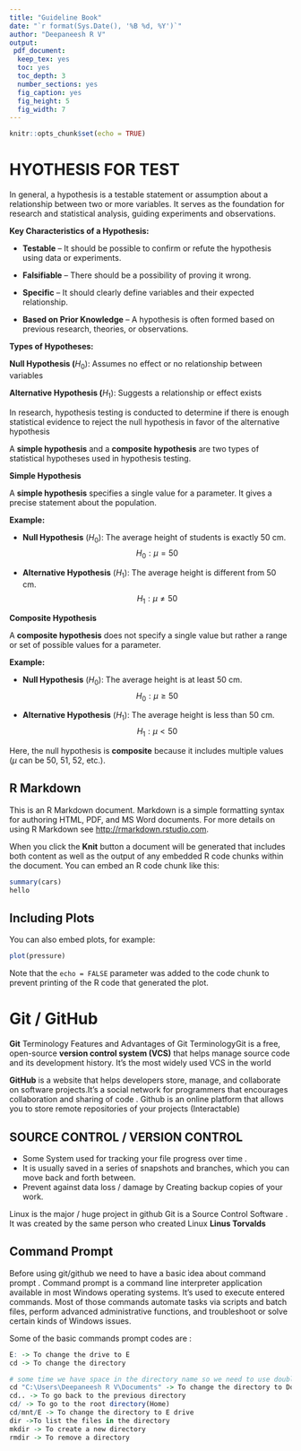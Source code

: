 ```yaml
---
title: "Guideline Book"
date: "`r format(Sys.Date(), '%B %d, %Y')`"
author: "Deepaneesh R V"
output:
 pdf_document:
  keep_tex: yes
  toc: yes
  toc_depth: 3
  number_sections: yes
  fig_caption: yes
  fig_height: 5
  fig_width: 7
---
```


```r
knitr::opts_chunk$set(echo = TRUE)
```

\newpage

# HYOTHESIS FOR TEST

In general, a hypothesis is a testable statement or assumption about a relationship between two or more variables. It serves as the foundation for research and statistical analysis, guiding experiments and observations.

**Key Characteristics of a Hypothesis:**

-   **Testable** – It should be possible to confirm or refute the hypothesis using data or experiments.

-   **Falsifiable** – There should be a possibility of proving it wrong.

-   **Specific** – It should clearly define variables and their expected relationship.

-   **Based on Prior Knowledge** – A hypothesis is often formed based on previous research, theories, or observations.

**Types of Hypotheses:**

**Null Hypothesis (**$H_0$): Assumes no effect or no relationship between variables

**Alternative Hypothesis (**$H_1$): Suggests a relationship or effect exists

In research, hypothesis testing is conducted to determine if there is enough statistical evidence to reject the null hypothesis in favor of the alternative hypothesis

A **simple hypothesis** and a **composite hypothesis** are two types of statistical hypotheses used in hypothesis testing.

**Simple Hypothesis**

A **simple hypothesis** specifies a single value for a parameter. It gives a precise statement about the population.

**Example:**

-   **Null Hypothesis** ($H_0$): The average height of students is exactly 50 cm.\
    $$
    H_0: \mu = 50
    $$

-   **Alternative Hypothesis** ($H_1$): The average height is different from 50 cm.\
    $$
    H_1: \mu \neq 50
    $$

**Composite Hypothesis**

A **composite hypothesis** does not specify a single value but rather a range or set of possible values for a parameter.

**Example:**

-   **Null Hypothesis** ($H_0$): The average height is at least 50 cm.\
    $$
    H_0: \mu \geq 50
    $$

-   **Alternative Hypothesis** ($H_1$): The average height is less than 50 cm.\
    $$
    H_1: \mu < 50
    $$

Here, the null hypothesis is **composite** because it includes multiple values ($\mu$ can be 50, 51, 52, etc.).

## R Markdown

This is an R Markdown document. Markdown is a simple formatting syntax for authoring HTML, PDF, and MS Word documents. For more details on using R Markdown see <http://rmarkdown.rstudio.com>.

When you click the **Knit** button a document will be generated that includes both content as well as the output of any embedded R code chunks within the document. You can embed an R code chunk like this:

```r
summary(cars)
hello
```

## Including Plots

You can also embed plots, for example:

```r
plot(pressure)
```

Note that the `echo = FALSE` parameter was added to the code chunk to prevent printing of the R code that generated the plot.

\newpage
# Git / GitHub

**Git** Terminology Features and Advantages of Git TerminologyGit is a free, open-source **version control system (VCS)** that helps manage source code and its development history. It's the most widely used VCS in the world

**GitHub** is a website that helps developers store, manage, and collaborate on software projects.It's a social network for programmers that encourages collaboration and sharing of code . Github is an online platform that allows you to store remote repositories of your projects (Interactable)

## SOURCE CONTROL / VERSION CONTROL

-   Some System used for tracking your file progress over time .
-   It is usually saved in a series of snapshots and branches, which you can move back and forth between.
-   Prevent against data loss / damage by Creating backup copies of your work.

Linux is the major / huge project in github Git is a Source Control Software . It was created by the same person who created Linux **Linus Torvalds**

## Command Prompt 
Before using git/github we need to have a basic idea about command prompt . Command prompt is a command line interpreter application available in most Windows operating systems. It's used to execute entered commands. Most of those commands automate tasks via scripts and batch files, perform advanced administrative functions, and troubleshoot or solve certain kinds of Windows issues.

Some of the basic commands prompt codes are :
```r
E: -> To change the drive to E
cd -> To change the directory

# some time we have space in the directory name so we need to use double quotes
cd "C:\Users\Deepaneesh R V\Documents" -> To change the directory to Documents
cd.. -> To go back to the previous directory
cd/ -> To go to the root directory(Home)
cd/mnt/E -> To change the directory to E drive 
dir ->To list the files in the directory
mkdir -> To create a new directory
rmdir -> To remove a directory


```

